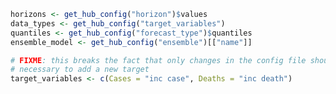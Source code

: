 <!--- Fetch various values from the config file --->
```r
horizons <- get_hub_config("horizon")$values
data_types <- get_hub_config("target_variables")
quantiles <- get_hub_config("forecast_type")$quantiles
ensemble_model <- get_hub_config("ensemble")[["name"]]

# FIXME: this breaks the fact that only changes in the config file should be 
# necessary to add a new target
target_variables <- c(Cases = "inc case", Deaths = "inc death")
```

## {.unlisted .unnumbered}
